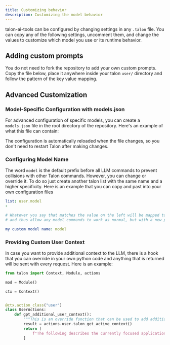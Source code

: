 ```yaml
---
title: Customizing behavior
description: Customizing the model behavior
---
```


talon-ai-tools can be configured by changing settings in any `.talon` file. You can copy any of the following settings, uncomment them, and change the values to customize which model you use or its runtime behavior.


<FetchedData data="https://raw.githubusercontent.com/C-Loftus/talon-ai-tools/main/talon-ai-settings.talon.example" />

## Adding custom prompts

You do not need to fork the repository to add your own custom prompts. Copy the file below, place it anywhere inside your talon `user/` directory and follow the pattern of the key value mapping.

<FetchedData data="https://raw.githubusercontent.com/C-Loftus/talon-ai-tools/main/GPT/lists/customPrompt.talon-list.example" />

## Advanced Customization

### Model-Specific Configuration with models.json

For advanced configuration of specific models, you can create a `models.json` file in the root directory of the repository. Here's an example of what this file can contain:

<FetchedData data="https://raw.githubusercontent.com/C-Loftus/talon-ai-tools/main/models.json.example" />

The configuration is automatically reloaded when the file changes, so you don't need to restart Talon after making changes.

### Configuring Model Name

The word `model` is the default prefix before all LLM commands to prevent collisions with other Talon commands. However, you can change or override it. To do so just create another talon list with the same name and a higher specificity. Here is an example that you can copy and past into your own configuration files

```yml title="myCustomModelName.talon-list"
list: user.model
-

# Whatever you say that matches the value on the left will be mapped to the word `model`
# and thus allow any model commands to work as normal, but with a new prefix keyword

my custom model name: model
```

### Providing Custom User Context

In case you want to provide additional context to the LLM, there is a hook that you can override in your own python code and anything that is returned will be sent with every request. Here is an example:

```py
from talon import Context, Module, actions

mod = Module()

ctx = Context()


@ctx.action_class("user")
class UserActions:
    def gpt_additional_user_context():
        """This is an override function that can be used to add additional context to the prompt"""
        result = actions.user.talon_get_active_context()
        return [
            f"The following describes the currently focused application:\n\n{result}"
        ]
```
